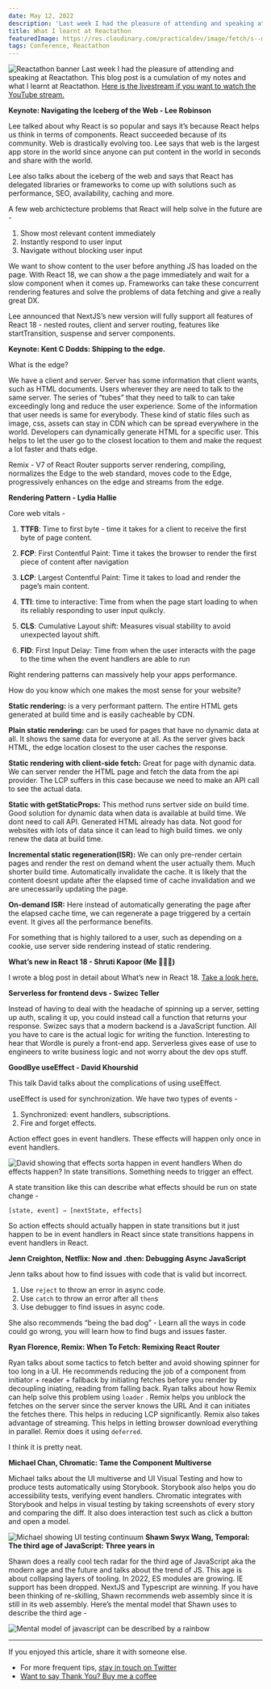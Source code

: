 ```yaml
---
date: May 12, 2022
description: 'Last week I had the pleasure of attending and speaking at Reactathon 2022 in Berkeley. Here is a recap of what I learnt at Reactathon 2022.'
title: What I learnt at Reactathon
featuredImage: https://res.cloudinary.com/practicaldev/image/fetch/s--mD54TtAS--/c_imagga_scale,f_auto,fl_progressive,h_420,q_auto,w_1000/https://dev-to-uploads.s3.amazonaws.com/uploads/articles/k61njmqwpht5vvsljffd.jpeg
tags: Conference, Reactathon
---
```


![Reactathon banner](https://res.cloudinary.com/practicaldev/image/fetch/s--mD54TtAS--/c_imagga_scale,f_auto,fl_progressive,h_420,q_auto,w_1000/https://dev-to-uploads.s3.amazonaws.com/uploads/articles/k61njmqwpht5vvsljffd.jpeg)
Last week I had the pleasure of attending and speaking at Reactathon. This blog post is a cumulation of my notes and what I learnt at Reactathon. [Here is the livestream if you want to watch the YouTube stream.](https://www.youtube.com/watch?v=Ck-e3hd3pKw)

**Keynote: Navigating the Iceberg of the Web - Lee Robinson**

Lee talked about why React is so popular and says it’s because React helps us think in terms of components. React succeeded because of its community. Web is drastically evolving too. Lee says that web is the largest app store in the world since anyone can put content in the world in seconds and share with the world.

Lee also talks about the iceberg of the web and says that React has delegated libraries or frameworks to come up with solutions such as performance, SEO, availability, caching and more.

A few web archictecture problems that React will help solve in the future are -

1. Show most relevant content immediately
2. Instantly respond to user input
3. Navigate without blocking user input

We want to show content to the user before anything JS has loaded on the page. With React 18, we can show a the page immediately and wait for a slow component when it comes up. Frameworks can take these concurrent rendering features and solve the problems of data fetching and give a really great DX.

Lee announced that NextJS’s new version will fully support all features of React 18 - nested routes, client and server routing, features like startTransition, suspense and server components.

**Keynote: Kent C Dodds: Shipping to the edge.**

What is the edge?

We have a client and server. Server has some information that client wants, such as HTML documents. Users wherever they are need to talk to the same server. The series of “tubes” that they need to talk to can take exceedingly long and reduce the user experience. Some of the information that user needs is same for everybody. These kind of static files such as image, css, assets can stay in CDN which can be spread everywhere in the world. Developers can dynamically generate HTML for a specific user. This helps to let the user go to the closest location to them and make the request a lot faster and thats edge.

Remix - V7 of React Router supports server rendering, compiling, normalizes the Edge to the web standard, moves code to the Edge, progressively enhances on the edge and streams from the edge.

**Rendering Pattern - Lydia Hallie**

Core web vitals -

1. **TTFB**: Time to first byte - time it takes for a client to receive the first byte of page content.

1. **FCP**: First Contentful Paint: Time it takes the browser to render the first piece of content after navigation

1. **LCP**: Largest Contentful Paint: Time it takes to load and render the page’s main content.

1. **TTI**: time to interactive: Time from when the page start loading to when its reliably responding to user input quikcly.

1. **CLS**: Cumulative Layout shift: Measures visual stability to avoid unexpected layout shift.

1. **FID**: First Input Delay: Time from when the user interacts with the page to the time when the event handlers are able to run

Right rendering patterns can massively help your apps performance.

How do you know which one makes the most sense for your website?

**Static rendering:** is a very performant pattern. The entire HTML gets generated at build time and is easily cacheable by CDN.

**Plain static rendering:** can be used for pages that have no dynamic data at all. It shows the same data for everyone at all. As the server gives back HTML, the edge location closest to the user caches the response.

**Static rendering with client-side fetch:** Great for page with dynamic data. We can server render the HTML page and fetch the data from the api provider. The LCP suffers in this case because we need to make an API call to see the actual data.

**Static with getStaticProps:** This method runs sertver side on build time. Good solution for dynamic data when data is available at build time. We dont need to call API. Generated HTML already has data. Not good for websites with lots of data since it can lead to high build times. we only renew the data at build time.

**Incremental static regeneration(ISR):** We can only pre-render certain pages and render the rest on demand whent the user actually them. Much shorter build time. Automatically invalidate the cache. It is likely that the content doesnt update after the elapsed time of cache invalidation and we are unecessarily updating the page.

**On-demand ISR:** Here instead of automatically generating the page after the elapsed cache time, we can regenerate a page triggered by a certain event. It gives all the performance benefits.

For something that is highly tailored to a user, such as depending on a cookie, use server side rendering instead of static rendering.

**What’s new in React 18 - Shruti Kapoor (Me 🙋🏽‍♀️)**

I wrote a blog post in detail about What’s new in React 18. [Take a look here.](https://shrutikapoor.dev/posts/React-QuickGuideCoreConcepts)

**Serverless for frontend devs - Swizec Teller**

Instead of having to deal with the headache of spinning up a server, setting up auth, scaling it up, you could instead call a function that returns your response. Swizec says that a modern backend is a JavaScript function. All you have to care is the actual logic for writing the function. Interesting to hear that Wordle is purely a front-end app. Serverless gives ease of use to engineers to write business logic and not worry about the dev ops stuff.

**GoodBye useEffect - David Khourshid**

This talk David talks about the complications of using useEffect.

useEffect is used for synchronization. We have two types of events -

1. Synchronized: event handlers, subscriptions.
2. Fire and forget effects.

Action effect goes in event handlers. These effects will happen only once in event handlers.

![David showing that effects sorta happen in event handlers](https://dev-to-uploads.s3.amazonaws.com/uploads/articles/zeemaqwelj5tl9qrh6je.png)
When do effects happen? In state transitions. Something needs to trigger an effect.

A state transition like this can describe what effects should be run on state change -

```
[state, event] ⇒ [nextState, effects]
```

So action effects should actually happen in state transitions but it just happen to be in event handlers in React since state transitions happens in event handlers in React.

**Jenn Creighton, Netflix: Now and .then: Debugging Async JavaScript**

Jenn talks about how to find issues with code that is valid but incorrect.

1. Use `reject` to throw an error in async code.
2. Use `catch` to throw an error after all `then`s
3. Use debugger to find issues in async code.

She also recommends “being the bad dog” - Learn all the ways in code could go wrong, you will learn how to find bugs and issues faster.

**Ryan Florence, Remix: When To Fetch: Remixing React Router**

Ryan talks about some tactics to fetch better and avoid showing spinner for too long in a UI. He recommends reducing the job of a component from initiator + reader + fallback by initiating fetches before you render by decoupling iniating, reading from falling back. Ryan talks about how Remix can help solve this problem using `loader` . Remix helps you unblock the fetches on the server since the server knows the URL And it can initiates the fetches there. This helps in reducing LCP significantly. Remix also takes advantage of streaming. This helps in letting browser download everything in parallel. Remix does it using `deferred`.

I think it is pretty neat.

**Michael Chan, Chromatic: Tame the Component Multiverse**

Michael talks about the UI multiverse and UI Visual Testing and how to produce tests automatically using Storybook. Storybook also helps you do accessibility tests, verifying event handlers. Chromatic integrates with Storybook and helps in visual testing by taking screenshots of every story and comparing the diff. It also does interaction test such as click a button and open a model.

![Michael showing UI testing continuum](https://dev-to-uploads.s3.amazonaws.com/uploads/articles/kc2tim23tpcxhrlwu47a.png)
**Shawn Swyx Wang, Temporal: The third age of JavaScript: Three years in**

Shawn does a really cool tech radar for the third age of JavaScript aka the modern age and the future and talks about the trend of JS. This age is about collapsing layers of tooling. In 2022, ES modules are growing. IE support has been dropped. NextJS and Typescript are winning. If you have been thinking of re-skilling, Shawn recommends web assembly since it is still in its web assembly. Here’s the mental model that Shawn uses to describe the third age -

![Mental model of javascript can be described by a rainbow](https://dev-to-uploads.s3.amazonaws.com/uploads/articles/9sb0j1rhyfr2ur9p1x8k.png)

---

If you enjoyed this article, share it with someone else.

- For more frequent tips, [stay in touch on Twitter](http://twitter.com/shrutikapoor08)
- [Want to say Thank You? Buy me a coffee](https://www.buymeacoffee.com/shrutikapoor)
